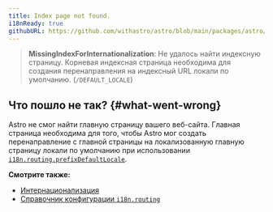 ```yaml
---
title: Index page not found.
i18nReady: true
githubURL: https://github.com/withastro/astro/blob/main/packages/astro/src/core/errors/errors-data.ts
---
```


> **MissingIndexForInternationalization**: Не удалось найти индексную страницу. Корневая индексная страница необходима для создания перенаправления на индексный URL локали по умолчанию. (`/DEFAULT_LOCALE`)

## Что пошло не так? \{#what-went-wrong\}

Astro не смог найти главную страницу вашего веб-сайта. Главная страница необходима для того, чтобы Astro мог создать перенаправление с главной страницы на локализованную главную страницу локали по умолчанию при использовании [`i18n.routing.prefixDefaultLocale`](/ru/reference/configuration-reference/#i18nroutingprefixdefaultlocale).


**Смотрите также:**

-  [Интернационализация](/ru/guides/internationalization/#routing)
-  [Справочник конфигурации `i18n.routing`](/ru/reference/configuration-reference/#i18nrouting)
